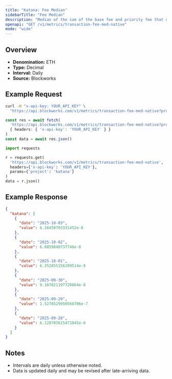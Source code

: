 ```yaml
---
title: "Katana: Fee Median"
sidebarTitle: "Fee Median"
description: "Median of the sum of the base fee and priority fee that day"
openapi: "GET /v1/metrics/transaction-fee-med-native"
mode: "wide"
---
```


## Overview

- **Denomination:** ETH
- **Type:** Decimal
- **Interval:** Daily
- **Source:** Blockworks

## Example Request

<CodeGroup>

```bash cURL
curl -H "x-api-key: YOUR_API_KEY" \
  "https://api.blockworks.com/v1/metrics/transaction-fee-med-native?project=katana"
```

```typescript TypeScript
const res = await fetch(
  'https://api.blockworks.com/v1/metrics/transaction-fee-med-native?project=katana',
  { headers: { 'x-api-key': 'YOUR_API_KEY' } }
)
const data = await res.json()
```

```python Python
import requests

r = requests.get(
  'https://api.blockworks.com/v1/metrics/transaction-fee-med-native',
  headers={'x-api-key': 'YOUR_API_KEY'},
  params={'project': 'katana'}
)
data = r.json()
```

</CodeGroup>

## Example Response

```json
{
  "katana": [
    {
      "date": "2025-10-03",
      "value": 6.16450703331452e-8
    },
    {
      "date": "2025-10-02",
      "value": 6.8059840737746e-8
    },
    {
      "date": "2025-10-01",
      "value": 6.352855156209514e-8
    },
    {
      "date": "2025-09-30",
      "value": 9.187021197720864e-8
    },
    {
      "date": "2025-09-29",
      "value": 1.5278529950568706e-7
    },
    {
      "date": "2025-09-28",
      "value": 6.128703615471045e-8
    }
  ]
}
```

## Notes
- Intervals are daily unless otherwise noted.
- Data is updated daily and may be revised after late-arriving data.